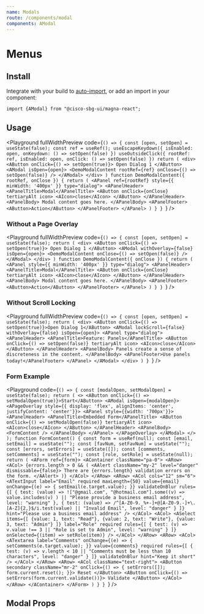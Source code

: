 ```yaml
---
name: Modals
route: /components/modal
components: AModal
---
```


# Menus

## Install

Integrate with your build to [auto-import](/#integrating), or add an import in your component:

```
import {AModal} from "@cisco-sbg-ui/magna-react";
```

## Usage

<Playground
  fullWidthPreview
  code={`() => {
    const [open, setOpen] = useState(false);
    const ref = useRef();
    useEscapeKeydown({
      isEnabled: open,
      onKeydown: () => setOpen(false)
    })
    useOutsideClick({
      rootRef: ref,
      isEnabled: open,
      onClick: () => setOpen(false)
    })
    return (
      <div>
        <AButton
            onClick={() => setOpen(true)}>
            Open Dialog 1
        </AButton>
        <AModal
            isOpen={open}>
          <DemoModalContent rootRef={ref} onClose={() => setOpen(false)} />
        </AModal>
      </div>
    )
  function DemoModalContent({ rootRef, onClose }) {
    return (
      <APanel ref={rootRef} style={{ minWidth: '400px' }} type="dialog">
        <APanelHeader>
          <APanelTitle>Modal</APanelTitle>
          <AButton onClick={onClose} tertiaryAlt icon>
            <AIcon>close</AIcon>
          </AButton>
        </APanelHeader>
        <APanelBody>
          Modal content goes here.
        </APanelBody>
        <APanelFooter>
          <AButton>Action</AButton>
        </APanelFooter>
      </APanel>
    )
  }
  }
`}
/>

### Without a Page Overlay

<Playground
  fullWidthPreview
  code={`() => {
    const [open, setOpen] = useState(false);
    return (
      <div>
        <AButton
            onClick={() => setOpen(true)}>
            Open Dialog 1
        </AButton>
        <AModal
            withOverlay={false}
            isOpen={open}>
          <DemoModalContent onClose={() => setOpen(false)} />
        </AModal>
      </div>
    )
  function DemoModalContent({ onClose }) {
    return (
      <APanel style={{ minWidth: '400px' }} type="dialog">
        <APanelHeader>
          <APanelTitle>Modal</APanelTitle>
          <AButton onClick={onClose} tertiaryAlt icon>
            <AIcon>close</AIcon>
          </AButton>
        </APanelHeader>
        <APanelBody>
          Modal content goes here.
        </APanelBody>
        <APanelFooter>
          <AButton>Action</AButton>
        </APanelFooter>
      </APanel>
    )
  }
  }
`}
/>

### Without Scroll Locking

<Playground
  fullWidthPreview
  code={`() => {
    const [open, setOpen] = useState(false);
    return (
      <div>
        <AButton onClick={() => setOpen(true)}>Open Dialog 1</AButton>
        <AModal
            lockScroll={false}
            withOverlay={false}
            isOpen={open}>
          <APanel type="dialog">
            <APanelHeader>
              <APanelTitle>Feature: Panels</APanelTitle>
              <AButton onClick={() => setOpen(false)} tertiaryAlt icon>
                <AIcon>close</AIcon>
              </AButton>
            </APanelHeader>
            <APanelBody>
              Panels create a sense of discreteness in the content.
            </APanelBody>
            <APanelFooter>Use panels today!</APanelFooter>
          </APanel>
        </AModal>
      </div>
    )
  }
`}
/>

### Form Example

<Playground
  code={`() => {
  const [modalOpen, setModalOpen] = useState(false);
  return (
    <>
      <AButton onClick={() => setModalOpen(true)}>Start</AButton>
      <AModal isOpen={modalOpen}>
        <APageOverlay
            style={{
              display: 'flex',
              alignItems: 'center',
              justifyContent: 'center'}}>
          <APanel style={{width: '700px'}}>
            <APanelHeader>
              <APanelTitle>Embedded Form</APanelTitle>
              <AButton onClick={() => setModalOpen(false)} tertiaryAlt icon>
                <AIcon>close</AIcon>
              </AButton>
            </APanelHeader>
            <APanelBody>
              <FormContent />
            </APanelBody>
          </APanel>
        </APageOverlay>
      </AModal>
    </>
  );
  function FormContent() {
    const form = useRef(null);
    const [email, setEmail] = useState("");
    const [favNum, setFavNum] = useState("");
    const [errors, setErrors] = useState([]);
    const [comments, setComments] = useState("");
    const [role, setRole] = useState(null);
    return (
      <AForm ref={form}>
        <AContainer className="pa-0">
          <ARow>
            <ACol>
              {errors.length > 0 && (
                <AAlert className="my-2" level="danger" dismissable={false}>
                  There are {errors.length} validation errors on the form.
                </AAlert>
              )}
            </ACol>
          </ARow>
          <ARow>
            <ACol cols="12" sm="6">
              <ATextInput
                label="Email"
                required
                maxLength={50}
                value={email}
                onChange={(e) => {
                  setEmail(e.target.value);
                }}
                validateOnBlur
                rules={[
                  {
                    test: (value) =>
                      !["@gmail.com", "@hotmail.com"].some((v) =>
                        value.includes(v)
                      ) || "Please provide a business email address",
                    level: "warning"
                  },
                  {
                    test: (value) =>
                      /^[A-Z0-9._%+-]+@[A-Z0-9.-]+\.[A-Z]{2,}$/i.test(value) ||
                      "Invalid Email",
                    level: "danger"
                  }
                ]}
                hint="Please use a business email address"
              />
            </ACol>
            <ACol>
              <ASelect
                items={[
                  {value: 1, text: "Read"},
                  {value: 2, text: "Write"},
                  {value: 3, text: "Admin"}
                ]}
                label="Role"
                required
                rules={[
                  {
                    test: (v) => v.value !== 3 || "Role is set to Admin",
                    level: "warning"
                  }
                ]}
                onSelected={(item) => setRole(item)}
              />
            </ACol>
          </ARow>
          <ARow>
            <ACol>
              <ATextarea
                label="Comments"
                onChange={(e) => {
                  setComments(e.target.value);
                }}
                value={comments}
                required
                rules={[
                  {
                    test: (v) =>
                      v.length < 10 ||
                      "Comments must be less than 10 characters",
                    level: "danger"
                  }
                ]}
                validateOnBlur
                hint="Keep it short"
              />
            </ACol>
          </ARow>
          <ARow>
            <ACol className="text-right">
              <AButton
                secondary
                className="mr-2"
                onClick={() => {
                  setErrors([]);
                  form.current.reset();
                }}>
                Reset
              </AButton>
              <AButton onClick={() => setErrors(form.current.validate())}>
                Validate
              </AButton>
            </ACol>
          </ARow>
        </AContainer>
      </AForm>
    )
  }
}
`}
/>

## Modal Props

<Props of="AModal" />

